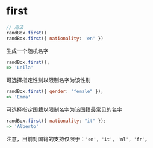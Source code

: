 # first

```js
// 用法
randBox.first()
randBox.first({ nationality: 'en' })
```

生成一个随机名字

```js
randBox.first();
=> 'Leila'
```

可选择指定性别以限制名字为该性别

```js
randBox.first({ gender: "female" });
=> 'Emma'
```

可选择指定国籍以限制名字为该国籍最常见的名字

```js
randBox.first({ nationality: "it" });
=> 'Alberto'
```

注意，目前对国籍的支持仅限于：`'en', 'it', 'nl', 'fr'`。

